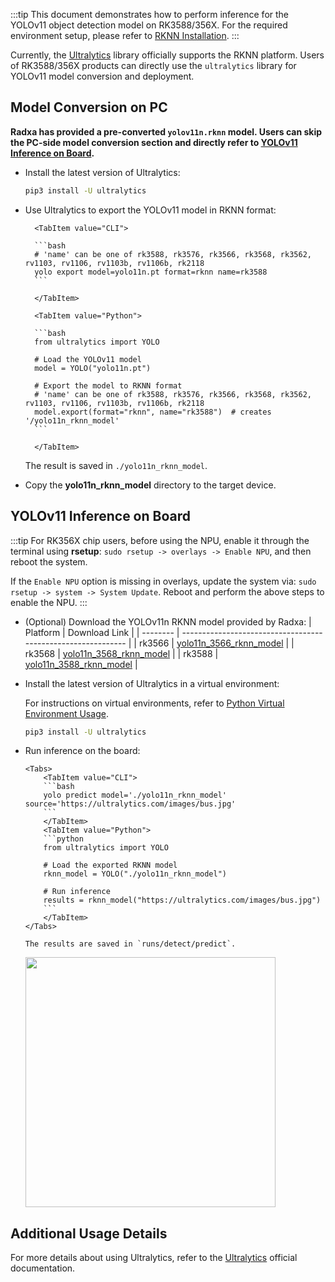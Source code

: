 :::tip
This document demonstrates how to perform inference for the YOLOv11 object detection model on RK3588/356X. For the required environment setup, please refer to [RKNN Installation](./rknn_install).
:::

Currently, the [Ultralytics](https://docs.ultralytics.com/integrations/rockchip-rknn/) library officially supports the RKNN platform. Users of RK3588/356X products can directly use the `ultralytics` library for YOLOv11 model conversion and deployment.

## Model Conversion on PC

**Radxa has provided a pre-converted `yolov11n.rknn` model. Users can skip the PC-side model conversion section and directly refer to [YOLOv11 Inference on Board](#yolov11-inference-on-board).**

- Install the latest version of Ultralytics:
  ```bash
  pip3 install -U ultralytics
  ```
- Use Ultralytics to export the YOLOv11 model in RKNN format:

    <Tabs>

        <TabItem value="CLI">

        ```bash
        # 'name' can be one of rk3588, rk3576, rk3566, rk3568, rk3562, rv1103, rv1106, rv1103b, rv1106b, rk2118
        yolo export model=yolo11n.pt format=rknn name=rk3588
        ```

        </TabItem>

        <TabItem value="Python">

        ```bash
        from ultralytics import YOLO

        # Load the YOLOv11 model
        model = YOLO("yolo11n.pt")

        # Export the model to RKNN format
        # 'name' can be one of rk3588, rk3576, rk3566, rk3568, rk3562, rv1103, rv1106, rv1103b, rv1106b, rk2118
        model.export(format="rknn", name="rk3588")  # creates '/yolo11n_rknn_model'
        ```

        </TabItem>

    </Tabs>

  The result is saved in `./yolo11n_rknn_model`.

- Copy the **yolo11n_rknn_model** directory to the target device.

## YOLOv11 Inference on Board

:::tip
For RK356X chip users, before using the NPU, enable it through the terminal using **rsetup**: `sudo rsetup -> overlays -> Enable NPU`, and then reboot the system.

If the `Enable NPU` option is missing in overlays, update the system via: `sudo rsetup -> system -> System Update`. Reboot and perform the above steps to enable the NPU.
:::

- (Optional) Download the YOLOv11n RKNN model provided by Radxa:
  | Platform | Download Link |
  | -------- | ------------------------------------------------------------ |
  | rk3566 | [yolo11n_3566_rknn_model](https://github.com/zifeng-radxa/rknn_model_zoo/releases/download/yolov11/yolo11n_3566_rknn_model.zip) |
  | rk3568 | [yolo11n_3568_rknn_model](https://github.com/zifeng-radxa/rknn_model_zoo/releases/download/yolov11/yolo11n_3568_rknn_model.zip) |
  | rk3588 | [yolo11n_3588_rknn_model](https://github.com/zifeng-radxa/rknn_model_zoo/releases/download/yolov11/yolo11n_3588_rknn_model.zip) |

- Install the latest version of Ultralytics in a virtual environment:

  For instructions on virtual environments, refer to [Python Virtual Environment Usage](venv_usage).

  ```bash
  pip3 install -U ultralytics
  ```

- Run inference on the board:

      <Tabs>
          <TabItem value="CLI">
          ```bash
          yolo predict model='./yolo11n_rknn_model' source='https://ultralytics.com/images/bus.jpg'
          ```
          </TabItem>
          <TabItem value="Python">
          ```python
          from ultralytics import YOLO

          # Load the exported RKNN model
          rknn_model = YOLO("./yolo11n_rknn_model")

          # Run inference
          results = rknn_model("https://ultralytics.com/images/bus.jpg")
          ```
          </TabItem>
      </Tabs>

      The results are saved in `runs/detect/predict`.

  <img width="400" src="../../../img/general-tutorial/rknn/yolov11.webp" />

## Additional Usage Details

For more details about using Ultralytics, refer to the [Ultralytics](https://docs.ultralytics.com/) official documentation.
